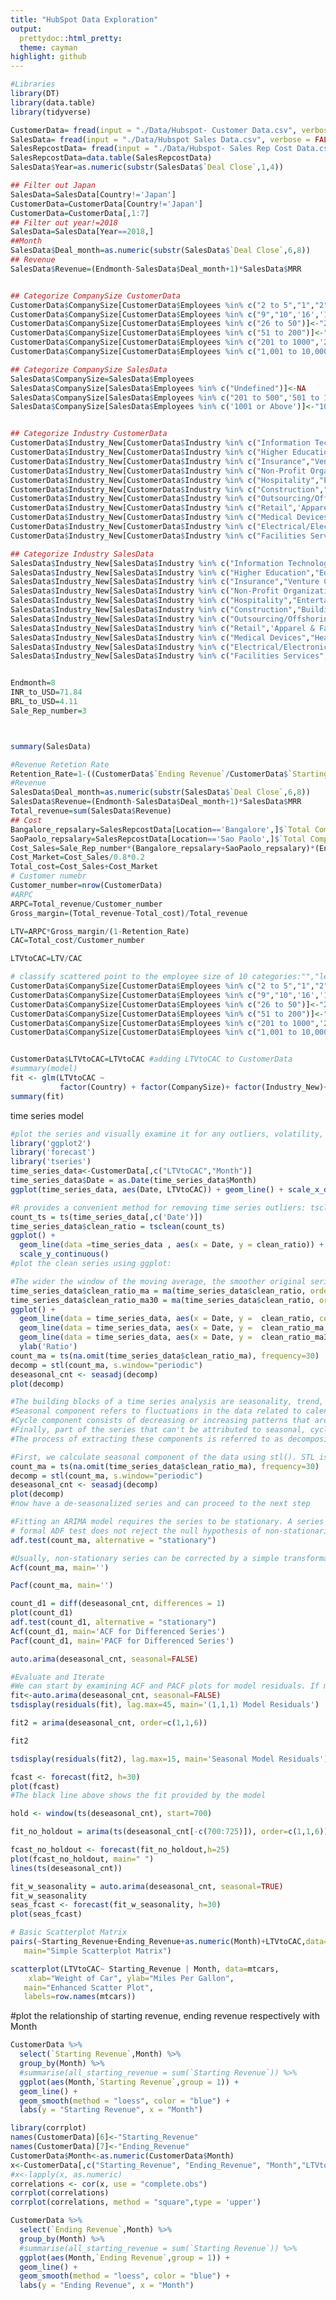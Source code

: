```yaml
---
title: "HubSpot Data Exploration"
output:
  prettydoc::html_pretty:
  theme: cayman
highlight: github
---
```


```r
#Libraries
library(DT)
library(data.table)
library(tidyverse)
```

```r
CustomerData= fread(input = "./Data/Hubspot- Customer Data.csv", verbose = FALSE)
SalesData= fread(input = "./Data/Hubspot Sales Data.csv", verbose = FALSE)
SalesRepcostData= fread(input = "./Data/Hubspot- Sales Rep Cost Data.csv", verbose = FALSE)
SalesRepcostData=data.table(SalesRepcostData)
SalesData$Year=as.numeric(substr(SalesData$`Deal Close`,1,4))

## Filter out Japan
SalesData=SalesData[Country!='Japan']
CustomerData=CustomerData[Country!='Japan']
CustomerData=CustomerData[,1:7]
## Filter out year!=2018
SalesData=SalesData[Year==2018,]
##Month
SalesData$Deal_month=as.numeric(substr(SalesData$`Deal Close`,6,8))
## Revenue
SalesData$Revenue=(Endmonth-SalesData$Deal_month+1)*SalesData$MRR


## Categorize CompanySize CustomerData
CustomerData$CompanySize[CustomerData$Employees %in% c("2 to 5","1","2", "4","5")]<-"1 to 5"
CustomerData$CompanySize[CustomerData$Employees %in% c("9","10",'16','18','25','11 to 25','6 to 10')]<-"6 to 25"
CustomerData$CompanySize[CustomerData$Employees %in% c("26 to 50")]<-"26 to 50"
CustomerData$CompanySize[CustomerData$Employees %in% c("51 to 200")]<-"51 to 200"
CustomerData$CompanySize[CustomerData$Employees %in% c("201 to 1000",'201 to 1,000')]<-"201 to 1000"
CustomerData$CompanySize[CustomerData$Employees %in% c("1,001 to 10,000",'1001 to 10000','10,0001 or more')]<-"1000 or more"

## Categorize CompanySize SalesData
SalesData$CompanySize=SalesData$Employees
SalesData$CompanySize[SalesData$Employees %in% c("Undefined")]<-NA
SalesData$CompanySize[SalesData$Employees %in% c("201 to 500",'501 to 1000')]<-"201 to 1000"
SalesData$CompanySize[SalesData$Employees %in% c('1001 or Above')]<-"1000 or more"


## Categorize Industry CustomerData
CustomerData$Industry_New[CustomerData$Industry %in% c("Information Technology and Services","Information Services","Internet", "Computer & Network Security","Telecommunications",'Computer Software','Computer Hardware')]<-"IT, Computer Software & Hardware"
CustomerData$Industry_New[CustomerData$Industry %in% c("Higher Education","Education Management","E-Learning", "Professional Training & Coaching","Primary/Secondary Education",'Printing','Writing and Editing','Translation and Localization')]<-"Education"
CustomerData$Industry_New[CustomerData$Industry %in% c("Insurance","Venture Capital & Private Equity",'Investment Management', "Accounting","Primary/Secondary Education",'Printing','Writing and Editing','Translation and Localization')]<-"Financial Services"
CustomerData$Industry_New[CustomerData$Industry %in% c("Non-Profit Organization Management","Research",'Investment Management', "Accounting","Market Research",'Think Tanks','Executive Office','Legal Services','Law Practice','Human Resources','Staffing and Recruiting','Human Resources/HR','Marketing and Advertising','Public Relations and Communications','Online Media','Events Services')]<-"Management Consulting"
CustomerData$Industry_New[CustomerData$Industry %in% c("Hospitality","Entertainment/Movie Production",'Sports', "Music","Fine Art",'Design','Entertainment','Leisure, Travel & Tourism','Newspapers','Publishing')]<-"Entertainment & Hospitality"
CustomerData$Industry_New[CustomerData$Industry %in% c("Construction","Building Materials",'Architecture & Planning', "Glass, Ceramics & Concrete","Real Estate",'Commercial Real Estate')]<-"Construction & Real Estate"
CustomerData$Industry_New[CustomerData$Industry %in% c("Outsourcing/Offshoring","Warehousing",'Transportation', "Transportation/Trucking/Railroad","Import and Export")]<-"Logistics and Supply Chain"
CustomerData$Industry_New[CustomerData$Industry %in% c("Retail",'Apparel & Fashion', "Consumer Goods","Luxury Goods & Jewelry",'Wholesale','Cosmetics','Wine and Spirits','Furniture','Business Supplies and Equipment','Ranching','Food Production')]<-"Retail & Wholesale"
CustomerData$Industry_New[CustomerData$Industry %in% c("Medical Devices","Health, Wellness and Fitness",'Hospital & Health Care', "Biotechnology","Pharmaceuticals")]<-"Healthcare"
CustomerData$Industry_New[CustomerData$Industry %in% c("Electrical/Electronic Manufacturing",'Consumer Electronics', "Semiconductors","Machinery",'Automotive','Mechanical or Industrial Engineering','Industrial Automation','Aviation & Aerospace')]<-"Electronic Manufacturing & Machinery"
CustomerData$Industry_New[CustomerData$Industry %in% c("Facilities Services",'Civic & Social Organization', "Utilities","Environmental Services",'Individual & Family Services','Testing Laboratories','Renewables & Environment')]<-"Social Services"

## Categorize Industry SalesData
SalesData$Industry_New[SalesData$Industry %in% c("Information Technology and Services","Information Services","Internet", "Computer & Network Security","Telecommunications",'Computer Software','Computer Hardware')]<-"IT, Computer Software & Hardware"
SalesData$Industry_New[SalesData$Industry %in% c("Higher Education","Education Management","E-Learning", "Professional Training & Coaching","Primary/Secondary Education",'Printing','Writing and Editing','Translation and Localization')]<-"Education"
SalesData$Industry_New[SalesData$Industry %in% c("Insurance","Venture Capital & Private Equity",'Investment Management', "Accounting","Primary/Secondary Education",'Printing','Writing and Editing','Translation and Localization')]<-"Financial Services"
SalesData$Industry_New[SalesData$Industry %in% c("Non-Profit Organization Management","Research",'Investment Management', "Accounting","Market Research",'Think Tanks','Executive Office','Legal Services','Law Practice','Human Resources','Staffing and Recruiting','Human Resources/HR','Marketing and Advertising','Public Relations and Communications','Online Media','Events Services')]<-"Management Consulting"
SalesData$Industry_New[SalesData$Industry %in% c("Hospitality","Entertainment/Movie Production",'Sports', "Music","Fine Art",'Design','Entertainment','Leisure, Travel & Tourism','Newspapers','Publishing')]<-"Entertainment & Hospitality"
SalesData$Industry_New[SalesData$Industry %in% c("Construction","Building Materials",'Architecture & Planning', "Glass, Ceramics & Concrete","Real Estate",'Commercial Real Estate')]<-"Construction & Real Estate"
SalesData$Industry_New[SalesData$Industry %in% c("Outsourcing/Offshoring","Warehousing",'Transportation', "Transportation/Trucking/Railroad","Import and Export")]<-"Logistics and Supply Chain"
SalesData$Industry_New[SalesData$Industry %in% c("Retail",'Apparel & Fashion', "Consumer Goods","Luxury Goods & Jewelry",'Wholesale','Cosmetics','Wine and Spirits','Furniture','Business Supplies and Equipment','Ranching','Food Production')]<-"Retail & Wholesale"
SalesData$Industry_New[SalesData$Industry %in% c("Medical Devices","Health, Wellness and Fitness",'Hospital & Health Care', "Biotechnology","Pharmaceuticals")]<-"Healthcare"
SalesData$Industry_New[SalesData$Industry %in% c("Electrical/Electronic Manufacturing",'Consumer Electronics', "Semiconductors","Machinery",'Automotive','Mechanical or Industrial Engineering','Industrial Automation','Aviation & Aerospace')]<-"Electronic Manufacturing & Machinery"
SalesData$Industry_New[SalesData$Industry %in% c("Facilities Services",'Civic & Social Organization', "Utilities","Environmental Services",'Individual & Family Services','Testing Laboratories','Renewables & Environment')]<-"Social Services"

```

```r

```

```r
Endmonth=8
INR_to_USD=71.84
BRL_to_USD=4.11
Sale_Rep_number=3
```

```r

```

```r

```

```r
summary(SalesData)
```
```r

#Revenue Retetion Rate
Retention_Rate=1-((CustomerData$`Ending Revenue`/CustomerData$`Starting Revenue`)^Endmonth)
#Revenue
SalesData$Deal_month=as.numeric(substr(SalesData$`Deal Close`,6,8))
SalesData$Revenue=(Endmonth-SalesData$Deal_month+1)*SalesData$MRR
Total_revenue=sum(SalesData$Revenue)
## Cost
Bangalore_repsalary=SalesRepcostData[Location=='Bangalore',]$`Total Compensation`/INR_to_USD
SaoPaolo_repsalary=SalesRepcostData[Location=='Sao Paolo',]$`Total Compensation`/BRL_to_USD
Cost_Sales=Sale_Rep_number*(Bangalore_repsalary+SaoPaolo_repsalary)*(Endmonth/12)
Cost_Market=Cost_Sales/0.8*0.2
Total_cost=Cost_Sales+Cost_Market
# Customer numebr
Customer_number=nrow(CustomerData)
#ARPC
ARPC=Total_revenue/Customer_number
Gross_margin=(Total_revenue-Total_cost)/Total_revenue

LTV=ARPC*Gross_margin/(1-Retention_Rate)
CAC=Total_cost/Customer_number

LTVtoCAC=LTV/CAC
```

```r
# classify scattered point to the employee size of 10 categories:"","less than 6","6 to 10","11 to 25","26 to 50","51 to 200","201 to 1000","1001 to 10000","10,0001 or more","201 to 1,000" 
CustomerData$CompanySize[CustomerData$Employees %in% c("2 to 5","1","2", "4","5")]<-"1-5"
CustomerData$CompanySize[CustomerData$Employees %in% c("9","10",'16','18','25','11 to 25','6 to 10')]<-"6-25"
CustomerData$CompanySize[CustomerData$Employees %in% c("26 to 50")]<-"26-50"
CustomerData$CompanySize[CustomerData$Employees %in% c("51 to 200")]<-"51-200"
CustomerData$CompanySize[CustomerData$Employees %in% c("201 to 1000",'201 to 1,000')]<-"201-1000"
CustomerData$CompanySize[CustomerData$Employees %in% c("1,001 to 10,000",'1001 to 10000','10,0001 or more')]<-"1000 or more"



```

```r
CustomerData$LTVtoCAC=LTVtoCAC #adding LTVtoCAC to CustomerData
#summary(model)
fit <- glm(LTVtoCAC ~ 
           factor(Country) + factor(CompanySize)+ factor(Industry_New)+Month+`Starting Revenue`+`Ending Revenue`, data = CustomerData)
summary(fit)
```
time series model
```r
#plot the series and visually examine it for any outliers, volatility, or irregularities
library('ggplot2')
library('forecast')
library('tseries')
time_series_data<-CustomerData[,c("LTVtoCAC","Month")]
time_series_data$Date = as.Date(time_series_data$Month)
ggplot(time_series_data, aes(Date, LTVtoCAC)) + geom_line() + scale_x_date('month')  + ylab("ratio of LTV to CAC") + xlab("")
```

```r
#R provides a convenient method for removing time series outliers: tsclean() as part of its forecast package. tsclean() identifies and replaces outliers using series smoothing and decomposition.This method is also capable of inputing missing values in the series if there are any.Note that we are using the ts() command to create a time series object to pass to tsclean():
count_ts = ts(time_series_data[,c('Date')])
time_series_data$clean_ratio = tsclean(count_ts)
ggplot() +
  geom_line(data =time_series_data , aes(x = Date, y = clean_ratio)) + ylab('Cleaned Ratio of LTV to CAC')+
  scale_y_continuous()
#plot the clean series using ggplot:
```
```r
#The wider the window of the moving average, the smoother original series becomes. We can take weekly or monthly moving average, smoothing the series into something more stable and therefore predictable:
time_series_data$clean_ratio_ma = ma(time_series_data$clean_ratio, order=7) # using the clean count with no outliers
time_series_data$clean_ratio_ma30 = ma(time_series_data$clean_ratio, order=30)
ggplot() +
  geom_line(data = time_series_data, aes(x = Date, y =  clean_ratio, colour = "Counts")) +
  geom_line(data = time_series_data, aes(x = Date, y =  clean_ratio_ma,   colour = "Weekly Moving Average"))  +
  geom_line(data = time_series_data, aes(x = Date, y =  clean_ratio_ma30, colour = "Monthly Moving Average"))  +
  ylab('Ratio')
count_ma = ts(na.omit(time_series_data$clean_ratio_ma), frequency=30)
decomp = stl(count_ma, s.window="periodic")
deseasonal_cnt <- seasadj(decomp)
plot(decomp)
```

```r
#The building blocks of a time series analysis are seasonality, trend, and cycle. These intuitive components capture the historical patterns in the series. 
#Seasonal component refers to fluctuations in the data related to calendar cycles.Usually, seasonality is fixed at some number; for instance, quarter or month of the year.Trend component is the overall pattern of the series
#Cycle component consists of decreasing or increasing patterns that are not seasonal. Usually, trend and cycle components are grouped together. Trend-cycle component is estimated using moving averages.
#Finally, part of the series that can't be attributed to seasonal, cycle, or trend components is referred to as residual or error.
#The process of extracting these components is referred to as decomposition.

#First, we calculate seasonal component of the data using stl(). STL is a flexible function for decomposing and forecasting the series. It calculates the seasonal component of the series using smoothing, and adjusts the original series by subtracting seasonality in two simple lines:
count_ma = ts(na.omit(time_series_data$clean_ratio_ma), frequency=30)
decomp = stl(count_ma, s.window="periodic")
deseasonal_cnt <- seasadj(decomp)
plot(decomp)
#now have a de-seasonalized series and can proceed to the next step
```
```r
#Fitting an ARIMA model requires the series to be stationary. A series is said to be stationary when its mean, variance, and autocovariance are time invariant.data values oscillate with a steady variance around the mean he augmented Dickey-Fuller (ADF) test is a formal statistical test for stationarity.
# formal ADF test does not reject the null hypothesis of non-stationarity, confirming our visual inspection: 
adf.test(count_ma, alternative = "stationary")
```
```r
#Usually, non-stationary series can be corrected by a simple transformation such as differencing. Differencing the series can help in removing its trend or cycles.  Autocorrelation plots (also known as ACF or the auto correlation function) are a useful visual tool in determining whether a series is stationary. 
Acf(count_ma, main='')

Pacf(count_ma, main='')
```

```r
count_d1 = diff(deseasonal_cnt, differences = 1)
plot(count_d1)
adf.test(count_d1, alternative = "stationary")
Acf(count_d1, main='ACF for Differenced Series')
Pacf(count_d1, main='PACF for Differenced Series')
```

```r
auto.arima(deseasonal_cnt, seasonal=FALSE)
```

```r
#Evaluate and Iterate
#We can start by examining ACF and PACF plots for model residuals. If model order parameters and structure are correctly specified, we would expect no significant autocorrelations present. 
fit<-auto.arima(deseasonal_cnt, seasonal=FALSE)
tsdisplay(residuals(fit), lag.max=45, main='(1,1,1) Model Residuals')
```
```r
fit2 = arima(deseasonal_cnt, order=c(1,1,6))

fit2

tsdisplay(residuals(fit2), lag.max=15, main='Seasonal Model Residuals')
```

```r
fcast <- forecast(fit2, h=30)
plot(fcast)
#The black line above shows the fit provided by the model
```
```r
hold <- window(ts(deseasonal_cnt), start=700)

fit_no_holdout = arima(ts(deseasonal_cnt[-c(700:725)]), order=c(1,1,6))

fcast_no_holdout <- forecast(fit_no_holdout,h=25)
plot(fcast_no_holdout, main=" ")
lines(ts(deseasonal_cnt))
```

```r
fit_w_seasonality = auto.arima(deseasonal_cnt, seasonal=TRUE)
fit_w_seasonality
seas_fcast <- forecast(fit_w_seasonality, h=30)
plot(seas_fcast)
```

```r
# Basic Scatterplot Matrix
pairs(~Starting_Revenue+Ending_Revenue+as.numeric(Month)+LTVtoCAC,data=CustomerData, 
   main="Simple Scatterplot Matrix") 
```

```r
scatterplot(LTVtoCAC~ Starting_Revenue | Month, data=mtcars, 
  	xlab="Weight of Car", ylab="Miles Per Gallon", 
   main="Enhanced Scatter Plot", 
   labels=row.names(mtcars))
```

#plot the relationship of starting revenue, ending revenue respectively with Month
```r
CustomerData %>%
  select(`Starting Revenue`,Month) %>%
  group_by(Month) %>%
  #summarise(all_starting_revenue = sum(`Starting Revenue`)) %>%
  ggplot(aes(Month,`Starting Revenue`,group = 1)) +
  geom_line() +
  geom_smooth(method = "loess", color = "blue") +
  labs(y = "Starting Revenue", x = "Month")
```

```r
library(corrplot)
names(CustomerData)[6]<-"Starting_Revenue"
names(CustomerData)[7]<-"Ending_Revenue"
CustomerData$Month<-as.numeric(CustomerData$Month)
x<-CustomerData[,c("Starting_Revenue", "Ending_Revenue", "Month","LTVtoCAC")]
#x<-lapply(x, as.numeric)
correlations <- cor(x, use = "complete.obs")
corrplot(correlations)
corrplot(correlations, method = "square",type = 'upper')
```

```r
CustomerData %>%
  select(`Ending Revenue`,Month) %>%
  group_by(Month) %>%
  #summarise(all_starting_revenue = sum(`Starting Revenue`)) %>%
  ggplot(aes(Month,`Ending Revenue`,group = 1)) +
  geom_line() +
  geom_smooth(method = "loess", color = "blue") +
  labs(y = "Ending Revenue", x = "Month")
```







